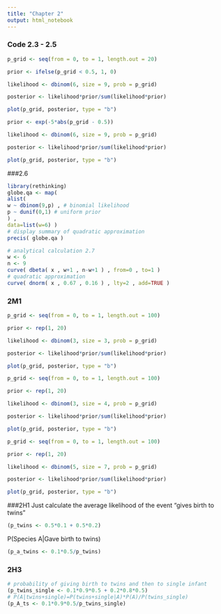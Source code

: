 ```yaml
---
title: "Chapter 2"
output: html_notebook
---
```



### Code 2.3 - 2.5
```r
p_grid <- seq(from = 0, to = 1, length.out = 20)

prior <- ifelse(p_grid < 0.5, 1, 0)

likelihood <- dbinom(6, size = 9, prob = p_grid)

posterior <- likelihood*prior/sum(likelihood*prior)

plot(p_grid, posterior, type = "b")
```

```r
prior <- exp(-5*abs(p_grid - 0.5))

likelihood <- dbinom(6, size = 9, prob = p_grid)

posterior <- likelihood*prior/sum(likelihood*prior)

plot(p_grid, posterior, type = "b")
```
###2.6
```r
library(rethinking)
globe.qa <- map(
alist(
w ~ dbinom(9,p) , # binomial likelihood
p ~ dunif(0,1) # uniform prior
) ,
data=list(w=6) )
# display summary of quadratic approximation
precis( globe.qa )
```

```r
# analytical calculation 2.7
w <- 6
n <- 9
curve( dbeta( x , w+1 , n-w+1 ) , from=0 , to=1 )
# quadratic approximation
curve( dnorm( x , 0.67 , 0.16 ) , lty=2 , add=TRUE )
```

### 2M1
```r
p_grid <- seq(from = 0, to = 1, length.out = 100)

prior <- rep(1, 20)

likelihood <- dbinom(3, size = 3, prob = p_grid)

posterior <- likelihood*prior/sum(likelihood*prior)

plot(p_grid, posterior, type = "b")
```

```r
p_grid <- seq(from = 0, to = 1, length.out = 100)

prior <- rep(1, 20)

likelihood <- dbinom(3, size = 4, prob = p_grid)

posterior <- likelihood*prior/sum(likelihood*prior)

plot(p_grid, posterior, type = "b")
```


```r
p_grid <- seq(from = 0, to = 1, length.out = 100)

prior <- rep(1, 20)

likelihood <- dbinom(5, size = 7, prob = p_grid)

posterior <- likelihood*prior/sum(likelihood*prior)

plot(p_grid, posterior, type = "b")
```

###2H1
Just calculate the average likelihood of the event "gives birth to twins"
```r
(p_twins <- 0.5*0.1 + 0.5*0.2)
```

P(Species A|Gave birth to twins)
```r
(p_a_twins <- 0.1*0.5/p_twins)
```

### 2H3
```r
# probability of giving birth to twins and then to single infant
(p_twins_single <- 0.1*0.9*0.5 + 0.2*0.8*0.5)
# P(A|twins+single)=P(twins+single|A)*P(A)/P(twins_single)
(p_A_ts <- 0.1*0.9*0.5/p_twins_single)
```































